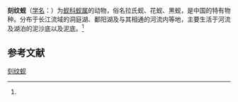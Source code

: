 {{Speciesbox
| name = 刻纹蚬
| status = 
| status_system = 
| image = 
| genus = Corbicula
| species = largillierti
| authority = (Philippi)<ref name='id11302'>{{cite web| url =http://www.bioinfo.cn/db05/BjdwSpecies.php?action=view&id=11302| title =刻纹蚬| work =《中国动物物种编目数据库》| publisher =中国科学院微生物研究所| author =中国科学院动物研究所| accessdate =2009-04-28| deadurl =yes| archiveurl =https://web.archive.org/web/20160305100241/http://www.bioinfo.cn/db05/BjdwSpecies.php?action=view&id=11302| archivedate =2016-03-05}}</ref>
}}

'''刻纹蚬'''（[[学名|学名]]：{{lang|la|''Corbicula largillierti''}}）为[[蚬科|蚬科]][[蚬属|蚬属]]的动物，俗名拉氏蚬、花蚬、黑蚬，是中国的特有物种。分布于长江流域的洞庭湖、鄱阳湖及与其相通的河流内等地，主要生活于河流及湖泊的泥沙底以及泥底。<ref name='id11302'/>

== 参考文献 ==
{{reflist}}

{{Wikispecies|Corbicula largillierti}}
{{Taxonbar|from=Q10898780}}

[[Category:蚬属|刻纹蚬]]


{{软体动物小作品}}